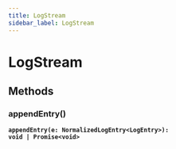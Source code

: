 ```yaml
---
title: LogStream
sidebar_label: LogStream
---
```


# LogStream

## Methods

### appendEntry()

**<code>appendEntry(e: NormalizedLogEntry&lt;LogEntry&gt;): void | Promise&lt;void&gt;</code>**

